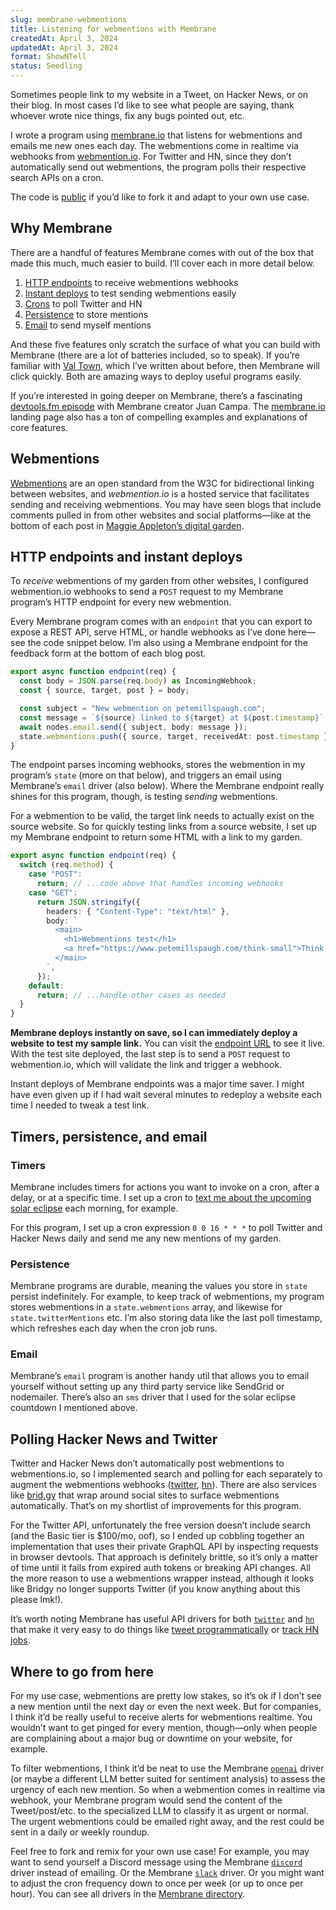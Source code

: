 ```yaml
---
slug: membrane-webmentions
title: Listening for webmentions with Membrane
createdAt: April 3, 2024
updatedAt: April 3, 2024
format: ShowNTell
status: Seedling
---
```


Sometimes people link to my website in a Tweet, on Hacker News, or on their blog. In most cases I’d like to see what people are saying, thank whoever wrote nice things, fix any bugs pointed out, etc.

I wrote a program using [membrane.io](https://membrane.io) that listens for webmentions and emails me new ones each day. The webmentions come in realtime via webhooks from [webmention.io](https://webmention.io). For Twitter and HN, since they don’t automatically send out webmentions, the program polls their respective search APIs on a cron.

The code is [public](https://github.com/pmillspaugh/membrane-webmentions/tree/main) if you’d like to fork it and adapt to your own use case.

## Why Membrane

There are a handful of features Membrane comes with out of the box that made this much, much easier to build. I’ll cover each in more detail below.

1. [HTTP endpoints](https://www.membrane.io/http-endpoints) to receive webmentions webhooks
1. [Instant deploys](https://www.membrane.io/instantanous-deploys) to test sending webmentions easily
1. [Crons](https://www.membrane.io/cron-jobs-and-timers) to poll Twitter and HN
1. [Persistence](https://www.membrane.io/durable-programs) to store mentions
1. [Email](https://www.membrane.io/example-airtable-to-email) to send myself mentions

And these five features only scratch the surface of what you can build with Membrane (there are a lot of batteries included, so to speak). If you’re familiar with [Val Town](https://val.town), which I’ve <Link href="/cultivating-emails">written about before</Link>, then Membrane will click quickly. Both are amazing ways to deploy useful programs easily.

If you’re interested in going deeper on Membrane, there’s a fascinating [devtools.fm episode](https://www.devtools.fm/episode/46) with Membrane creator Juan Campa. The [membrane.io](https://www.membrane.io) landing page also has a ton of compelling examples and explanations of core features.

## Webmentions

[Webmentions](https://indieweb.org/Webmention) are an open standard from the W3C for bidirectional linking between websites, and _webmention.io_ is a hosted service that facilitates sending and receiving webmentions. You may have seen blogs that include comments pulled in from other websites and social platforms—like at the bottom of each post in [Maggie Appleton’s digital garden](https://maggieappleton.com/bidirectionals).

## HTTP endpoints and instant deploys

To _receive_ webmentions of my garden from other websites, I configured webmention.io webhooks to send a `POST` request to my Membrane program’s HTTP endpoint for every new webmention.

Every Membrane program comes with an `endpoint` that you can export to expose a REST API, serve HTML, or handle webhooks as I’ve done here—see the code snippet below.
I’m also using a Membrane endpoint for the <Link href="/membrane-feedback-form">feedback form</Link> at the bottom of each blog post.

```ts membrane-webmentions/index.ts
export async function endpoint(req) {
  const body = JSON.parse(req.body) as IncomingWebhook;
  const { source, target, post } = body;

  const subject = "New webmention on petemillspaugh.com";
  const message = `${source} linked to ${target} at ${post.timestamp}`;
  await nodes.email.send({ subject, body: message });
  state.webmentions.push({ source, target, receivedAt: post.timestamp });
}
```

The endpoint parses incoming webhooks, stores the webmention in my program’s `state` (more on that below), and triggers an email using Membrane’s `email` driver (also below). Where the Membrane endpoint really shines for this program, though, is testing _sending_ webmentions.

For a webmention to be valid, the target link needs to actually exist on the source website. So for quickly testing links from a source website, I set up my Membrane endpoint to return some HTML with a link to my garden.

```ts membrane-webmentions/index.ts
export async function endpoint(req) {
  switch (req.method) {
    case "POST":
      return; // ...code above that handles incoming webhooks
    case "GET":
      return JSON.stringify({
        headers: { "Content-Type": "text/html" },
        body: `
          <main>
            <h1>Webmentions test</h1>
            <a href="https://www.petemillspaugh.com/think-small">Think small</a>
          </main>
        `,
      });
    default:
      return; // ...handle other cases as needed
  }
}
```

**Membrane deploys instantly on save, so I can immediately deploy a website to test my sample link.** You can visit the [endpoint URL](https://yard-915-release-942-coffee-862-net.hook.membrane.io) to see it live. With the test site deployed, the last step is to send a `POST` request to webmention.io, which will validate the link and trigger a webhook.

Instant deploys of Membrane endpoints was a major time saver. I might have even given up if I had wait several minutes to redeploy a website each time I needed to tweak a test link.

## Timers, persistence, and email

### Timers

Membrane includes timers for actions you want to invoke on a cron, after a delay, or at a specific time. I set up a cron to [text me about the upcoming solar eclipse](https://x.com/pete_millspaugh/status/1775331254096822565) each morning, for example.

For this program, I set up a cron expression `0 0 16 * * *` to poll Twitter and Hacker News daily and send me any new mentions of my garden.

### Persistence

Membrane programs are durable, meaning the values you store in `state` persist indefinitely. For example, to keep track of webmentions, my program stores webmentions in a `state.webmentions` array, and likewise for `state.twitterMentions` etc. I’m also storing data like the last poll timestamp, which refreshes each day when the cron job runs.

### Email

Membrane’s `email` program is another handy util that allows you to email yourself without setting up any third party service like SendGrid or nodemailer. There’s also an `sms` driver that I used for the solar eclipse countdown I mentioned above.

## Polling Hacker News and Twitter

Twitter and Hacker News don’t automatically post webmentions to webmentions.io, so I implemented search and polling for each separately to augment the webmentions webhooks ([twitter](https://github.com/pmillspaugh/membrane-webmentions/blob/main/twitter.ts), [hn](https://github.com/pmillspaugh/membrane-webmentions/blob/main/hn.ts)). There are also services like [brid.gy](https://brid.gy/) that wrap around social sites to surface webmentions automatically. That’s on my shortlist of improvements for this program.

For the Twitter API, unfortunately the free version doesn’t include search (and the Basic tier is $100/mo, oof), so I ended up cobbling together an implementation that uses their private GraphQL API by inspecting requests in browser devtools. That approach is definitely brittle, so it’s only a matter of time until it fails from expired auth tokens or breaking API changes. All the more reason to use a webmentions wrapper instead, although it looks like Bridgy no longer supports Twitter (if you know anything about this please lmk!).

It’s worth noting Membrane has useful API drivers for both [`twitter`](https://github.com/membrane-io/membrane-driver-twitter/tree/dd09ad15e656ebdda2e0024eb302cf9186e76984) and [`hn`](https://github.com/membrane-io/membrane-driver-hn/tree/3d1ec1aad9f4b2a265030a8eb3995249af21fc5a) that make it very easy to do things like [tweet programmatically](https://x.com/pete_millspaugh/status/1771328988767498742) or [track HN jobs](https://www.membrane.io/example-google-sheets-hn-jobs).

## Where to go from here

For my use case, webmentions are pretty low stakes, so it’s ok if I don’t see a new mention until the next day or even the next week. But for companies, I think it’d be really useful to receive alerts for webmentions realtime. You wouldn’t want to get pinged for every mention, though—only when people are complaining about a major bug or downtime on your website, for example.

To filter webmentions, I think it’d be neat to use the Membrane [`openai`](https://github.com/membrane-io/membrane-driver-openai/tree/4ab9f2c8d8966f9d6cce5e0630d2463458d4237e) driver (or maybe a different LLM better suited for sentiment analysis) to assess the urgency of each new mention. So when a webmention comes in realtime via webhook, your Membrane program would send the content of the Tweet/post/etc. to the specialized LLM to classify it as urgent or normal. The urgent webmentions could be emailed right away, and the rest could be sent in a daily or weekly roundup.

Feel free to fork and remix for your own use case! For example, you may want to send yourself a Discord message using the Membrane [`discord`](https://github.com/membrane-io/membrane-driver-discord/tree/bf71f9f3387c58753741c80b30d4368c31e7ceda) driver instead of emailing. Or the Membrane [`slack`](https://github.com/membrane-io/membrane-driver-slack/tree/79dfb070e466bb0d55fe421e709d4e6dfa351215) driver. Or you might want to adjust the cron frequency down to once per week (or up to once per hour). You can see all drivers in the [Membrane directory](https://github.com/membrane-io/directory).
